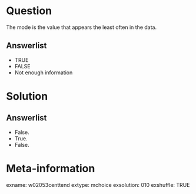 Question
========
The mode is the value that appears the least often in the data.

Answerlist
----------
* TRUE
* FALSE
* Not enough information


Solution
========

Answerlist
----------
* False.
* True.
* False.


Meta-information
================
exname: w02053centtend
extype: mchoice
exsolution: 010
exshuffle: TRUE